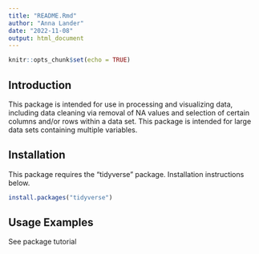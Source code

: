 ```yaml
---
title: "README.Rmd"
author: "Anna Lander"
date: "2022-11-08"
output: html_document
---
```


```r
knitr::opts_chunk$set(echo = TRUE)
```
## Introduction
This package is intended for use in processing and visualizing data, including data cleaning via removal of NA values and selection of certain columns and/or rows within a data set. This package is intended for large data sets containing multiple variables. 

## Installation

This package requires the "tidyverse" package. Installation instructions below. 

```r

install.packages("tidyverse")

```

## Usage Examples

See package tutorial